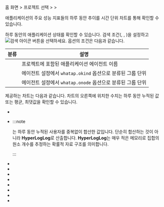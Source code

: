 홈 화면 &gt; 프로젝트 선택 &gt; <Cmdname sid="analysis" className="uitext" /> &gt; <Cmdname sid="daily_app_stat" className="uitext" />

애플리케이션의 주요 성능 지표들의 하루 동안 추이를 시간 단위 차트를 통해 확인할 수 있습니다.

<ImgLang img='application_daily_app_stat.png' desc='일자별 애플리케이션 현황' />

하루 동안의 애플리케이션 상태를 확인할 수 있습니다. 검색 조건(<Cmdname sid="select_date2" className="uitext" />, <Cmdname sid="option_type" className="uitext" />, <Cmdname sid="application" className="uitext" />)을 설정하고 ![검색 아이콘](/img/ico-btn-search.png) 버튼을 선택하세요. <Cmdname sid="option_type" className="uitext" /> 옵션의 조건은 다음과 같습니다.

| 분류          | 설명                                              |
| ------------- | ------------------------------------------------- |
| <Cmdname sid="type_oid" className="uitext" /> | 프로젝트에 포함된 애플리케이션 에이전트 이름 |
| <Cmdname sid="type_okind" className="uitext" /> | 에이전트 설정에서 `whatap.okind` 옵션으로 분류된 그룹 단위 |
| <Cmdname sid="type_onode" className="uitext" /> | 에이전트 설정에서 `whatap.onode` 옵션으로 분류된 그룹 단위 |

제공하는 차트는 다음과 같습니다. 차트의 오른쪽에 위치한 수치는 하루 동안 누적된 값 또는 평균, 최댓값을 확인할 수 있습니다.

* <Cmdname sid="h24_tx" className="uitext" />

* <Cmdname sid="h24_user" className="uitext" />

  :::note

  <Cmdname sid="daily_visit" className="uitext" />는 하루 동안 누적된 사용자를 중복없이 합산한 값입니다. 단순히 합산하는 것이 아니라 <b>HyperLogLog</b>로 산출합니다. <b>HyperLogLog</b>는 매우 적은 메모리로 집합의 원소 개수를 추정하는 확률적 자료 구조를 의미합니다.

  :::

* <Cmdname sid="h24_httpc" className="uitext" />

* <Cmdname sid="h24_sql" className="uitext" />

* <Cmdname sid="h24_sql_fetch" className="uitext" />

* <Cmdname sid="5m288_rtime" className="uitext" />

* <Cmdname sid="5m288_tps" className="uitext" />

* <Cmdname sid="5m288_actx" className="uitext" />

* <Cmdname sid="5m288_err_count" className="uitext" />

* <Cmdname sid="5m288_err_rate" className="uitext" />